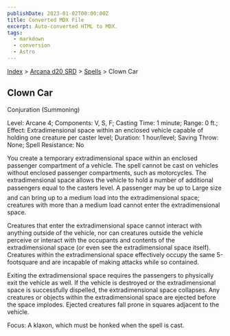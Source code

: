 ```yaml
---
publishDate: 2023-01-02T00:00:00Z
title: Converted MDX File
excerpt: Auto-converted HTML to MDX.
tags:
  - markdown
  - conversion
  - Astro
---
```






[Index](-index) > [Arcana d20 SRD](arcana-d20-srd-index) > [Spells](arcana-d20-srd-spells-index) > Clown Car




## Clown Car


Conjuration (Summoning)


Level: Arcane 4; Components: V, S, F; Casting Time: 1 minute; Range: 0 ft.; Effect: Extradimensional space within an enclosed vehicle capable of holding one creature per caster level; Duration: 1 hour/level; Saving Throw: None; Spell Resistance: No


You create a temporary extradimensional space within an enclosed passenger compartment of a vehicle. The spell cannot be cast on vehicles without enclosed passenger compartments, such as motorcycles. The extradimensional space allows the vehicle to hold a number of additional passengers equal to the casters level. A passenger may be up to Large size and can bring up to a medium load into the extradimensional space; creatures with more than a medium load cannot enter the extradimensional space.


Creatures that enter the extradimensional space cannot interact with anything outside of the vehicle, nor can creatures outside the vehicle perceive or interact with the occupants and contents of the extradimensional space (or even see the extradimensional space itself). Creatures within the extradimensional space effectively occupy the same 5-footsquare and are incapable of making attacks while so contained.


Exiting the extradimensional space requires the passengers to physically exit the vehicle as well. If the vehicle is destroyed or the extradimensional space is successfully dispelled, the extradimensional space collapses. Any creatures or objects within the extradimensional space are ejected before the space implodes. Ejected creatures fall prone in squares adjacent to the vehicle.


Focus: A klaxon, which must be honked when the spell is cast.



